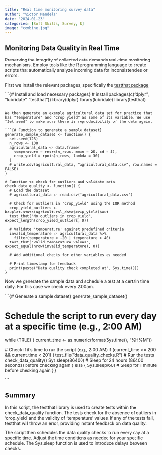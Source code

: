 ```yaml
---
title: "Real time monitoring survey data"
author: "Victor Mandela"
date: "2024-01-23"
categories: [Soft Skills, Survey, R]
image: "combine.jpg"
---
```


## **Monitoring Data Quality in Real Time**

Preserving the integrity of collected data demands real-time monitoring mechanisms. Employ tools like the R programming language to create scripts that automatically analyze incoming data for inconsistencies or errors.

First we install the relevant packages, specifically the [testthat package](https://testthat.r-lib.org/)

\`\`\`{# Install and load necessary packages} \# install.packages(c("dplyr", "lubridate", "testthat")) library(dplyr) library(lubridate) library(testthat)

```         

We then generate an example agricultural data set for practice that has "Temperature" and "Crop yield" as some of its variable. We use "Set seed" to make sure there is reproducibility of the data again.

```{# Function to generate a sample dataset}
generate_sample_dataset <- function() {
  set.seed(123)
  n_rows <- 100
  agricultural_data <- data.frame(
    temperature = rnorm(n_rows, mean = 25, sd = 5),
    crop_yield = rpois(n_rows, lambda = 30)
  )
  # write.csv(agricultural_data, "agricultural_data.csv", row.names = FALSE)
}

# Function to check for outliers and validate data
check_data_quality <- function() {
  # Load the dataset
  # agricultural_data <- read.csv("agricultural_data.csv")

  # Check for outliers in 'crop_yield' using the IQR method
  crop_yield_outliers <- boxplot.stats(agricultural_data$crop_yield)$out
  test_that("No outliers in crop_yield", expect_length(crop_yield_outliers, 0))

  # Validate 'temperature' against predefined criteria
  invalid_temperature <- agricultural_data %>%
    filter(temperature < -20 | temperature > 40)
  test_that("Valid temperature values", expect_equal(nrow(invalid_temperature), 0))

  # Add additional checks for other variables as needed

  # Print timestamp for feedback
  print(paste("Data quality check completed at", Sys.time()))
}
```

Now we generate the sample data and schedule a test at a certain time daily. For this case we check every 2:00am.

\`\`\`{# Generate a sample dataset} generate_sample_dataset()

# Schedule the script to run every day at a specific time (e.g., 2:00 AM)

while (TRUE) { current_time \<- as.numeric(format(Sys.time(), "%H%M"))

\# Check if it's time to run the script (e.g., 2:00 AM) if (current_time \>= 200 && current_time \< 201) { test_file("data_quality_checks.R") \# Run the tests check_data_quality() Sys.sleep(86400) \# Sleep for 24 hours (86400 seconds) before checking again } else { Sys.sleep(60) \# Sleep for 1 minute before checking again } }

\`\`\`

## Summary

In this script, the testthat library is used to create tests within the check_data_quality function. The tests check for the absence of outliers in 'crop_yield' and the validity of 'temperature' values. If any of the tests fail, testthat will throw an error, providing instant feedback on data quality.

The script then schedules the data quality checks to run every day at a specific time. Adjust the time conditions as needed for your specific schedule. The Sys.sleep function is used to introduce delays between checks.
